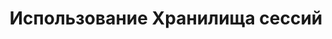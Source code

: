 ---
title: "Использование Хранилища сессий"
"og:description": "Назначение, преимущества, порядок установки и настройки собственного Хранилища сессий Telegram для SIP.TG"
"og:image": "docs2/images/cover-gateway.png"
sidebarTitle: "Использование Хранилища сессий"
---